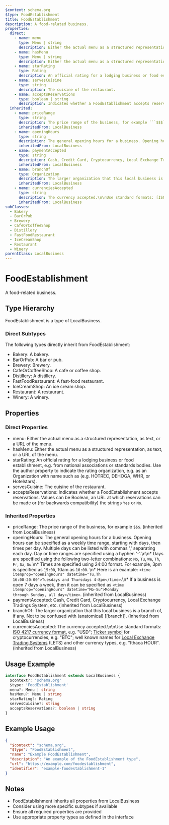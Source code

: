 ```yaml
---
$context: schema.org
$type: FoodEstablishment
title: FoodEstablishment
description: A food-related business.
properties:
  direct:
    - name: menu
      type: Menu | string
      description: Either the actual menu as a structured representation, as text, or a URL of the menu.
    - name: hasMenu
      type: Menu | string
      description: Either the actual menu as a structured representation, as text, or a URL of the menu.
    - name: starRating
      type: Rating
      description: An official rating for a lodging business or food establishment, e.g. from national associations or standards bodies. Use the author property to indicate the rating organization, e.g. as an Organization with name such as (e.g. HOTREC, DEHOGA, WHR, or Hotelstars).
    - name: servesCuisine
      type: string
      description: The cuisine of the restaurant.
    - name: acceptsReservations
      type: boolean | string
      description: Indicates whether a FoodEstablishment accepts reservations. Values can be Boolean, an URL at which reservations can be made or (for backwards compatibility) the strings ```Yes``` or ```No```.
  inherited:
    - name: priceRange
      type: string
      description: The price range of the business, for example ```$$$```.
      inheritedFrom: LocalBusiness
    - name: openingHours
      type: string
      description: The general opening hours for a business. Opening hours can be specified as a weekly time range, starting with days, then times per day. Multiple days can be listed with commas ',' separating each day. Day or time ranges are specified using a hyphen '-'.\n\n* Days are specified using the following two-letter combinations: ```Mo```, ```Tu```, ```We```, ```Th```, ```Fr```, ```Sa```, ```Su```.\n* Times are specified using 24:00 format. For example, 3pm is specified as ```15:00```, 10am as ```10:00```. \n* Here is an example: <code>&lt;time itemprop="openingHours" datetime=&quot;Tu,Th 16:00-20:00&quot;&gt;Tuesdays and Thursdays 4-8pm&lt;/time&gt;</code>.\n* If a business is open 7 days a week, then it can be specified as <code>&lt;time itemprop=&quot;openingHours&quot; datetime=&quot;Mo-Su&quot;&gt;Monday through Sunday, all day&lt;/time&gt;</code>.
      inheritedFrom: LocalBusiness
    - name: paymentAccepted
      type: string
      description: Cash, Credit Card, Cryptocurrency, Local Exchange Tradings System, etc.
      inheritedFrom: LocalBusiness
    - name: branchOf
      type: Organization
      description: The larger organization that this local business is a branch of, if any. Not to be confused with (anatomical) [[branch]].
      inheritedFrom: LocalBusiness
    - name: currenciesAccepted
      type: string
      description: The currency accepted.\n\nUse standard formats: [ISO 4217 currency format](http://en.wikipedia.org/wiki/ISO_4217), e.g. "USD"; [Ticker symbol](https://en.wikipedia.org/wiki/List_of_cryptocurrencies) for cryptocurrencies, e.g. "BTC"; well known names for [Local Exchange Trading Systems](https://en.wikipedia.org/wiki/Local_exchange_trading_system) (LETS) and other currency types, e.g. "Ithaca HOUR".
      inheritedFrom: LocalBusiness
subClasses:
  - Bakery
  - BarOrPub
  - Brewery
  - CafeOrCoffeeShop
  - Distillery
  - FastFoodRestaurant
  - IceCreamShop
  - Restaurant
  - Winery
parentClass: LocalBusiness
---
```

# FoodEstablishment

A food-related business.

## Type Hierarchy

FoodEstablishment is a type of LocalBusiness.

### Direct Subtypes

The following types directly inherit from FoodEstablishment:

- Bakery: A bakery.
- BarOrPub: A bar or pub.
- Brewery: Brewery.
- CafeOrCoffeeShop: A cafe or coffee shop.
- Distillery: A distillery.
- FastFoodRestaurant: A fast-food restaurant.
- IceCreamShop: An ice cream shop.
- Restaurant: A restaurant.
- Winery: A winery.

## Properties

### Direct Properties

- menu: Either the actual menu as a structured representation, as text, or a URL of the menu.
- hasMenu: Either the actual menu as a structured representation, as text, or a URL of the menu.
- starRating: An official rating for a lodging business or food establishment, e.g. from national associations or standards bodies. Use the author property to indicate the rating organization, e.g. as an Organization with name such as (e.g. HOTREC, DEHOGA, WHR, or Hotelstars).
- servesCuisine: The cuisine of the restaurant.
- acceptsReservations: Indicates whether a FoodEstablishment accepts reservations. Values can be Boolean, an URL at which reservations can be made or (for backwards compatibility) the strings ```Yes``` or ```No```.

### Inherited Properties

- priceRange: The price range of the business, for example ```$$$```. (inherited from LocalBusiness)
- openingHours: The general opening hours for a business. Opening hours can be specified as a weekly time range, starting with days, then times per day. Multiple days can be listed with commas ',' separating each day. Day or time ranges are specified using a hyphen '-'.\n\n* Days are specified using the following two-letter combinations: ```Mo```, ```Tu```, ```We```, ```Th```, ```Fr```, ```Sa```, ```Su```.\n* Times are specified using 24:00 format. For example, 3pm is specified as ```15:00```, 10am as ```10:00```. \n* Here is an example: <code>&lt;time itemprop="openingHours" datetime=&quot;Tu,Th 16:00-20:00&quot;&gt;Tuesdays and Thursdays 4-8pm&lt;/time&gt;</code>.\n* If a business is open 7 days a week, then it can be specified as <code>&lt;time itemprop=&quot;openingHours&quot; datetime=&quot;Mo-Su&quot;&gt;Monday through Sunday, all day&lt;/time&gt;</code>. (inherited from LocalBusiness)
- paymentAccepted: Cash, Credit Card, Cryptocurrency, Local Exchange Tradings System, etc. (inherited from LocalBusiness)
- branchOf: The larger organization that this local business is a branch of, if any. Not to be confused with (anatomical) [[branch]]. (inherited from LocalBusiness)
- currenciesAccepted: The currency accepted.\n\nUse standard formats: [ISO 4217 currency format](http://en.wikipedia.org/wiki/ISO_4217), e.g. "USD"; [Ticker symbol](https://en.wikipedia.org/wiki/List_of_cryptocurrencies) for cryptocurrencies, e.g. "BTC"; well known names for [Local Exchange Trading Systems](https://en.wikipedia.org/wiki/Local_exchange_trading_system) (LETS) and other currency types, e.g. "Ithaca HOUR". (inherited from LocalBusiness)

## Usage Example

```typescript
interface FoodEstablishment extends LocalBusiness {
  $context?: 'schema.org'
  $type: 'FoodEstablishment'
  menu?: Menu | string
  hasMenu?: Menu | string
  starRating?: Rating
  servesCuisine?: string
  acceptsReservations?: boolean | string
}
```

## Example Usage

```json
{
  "$context": "schema.org",
  "$type": "FoodEstablishment",
  "name": "Example FoodEstablishment",
  "description": "An example of the FoodEstablishment type",
  "url": "https://example.com/foodestablishment",
  "identifier": "example-foodestablishment-1"
}
```

## Notes

- FoodEstablishment inherits all properties from LocalBusiness
- Consider using more specific subtypes if available
- Ensure all required properties are provided
- Use appropriate property types as defined in the interface
